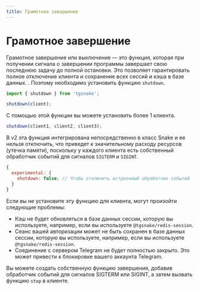 ```yaml
---
title: Грамотное завершение
---
```


# Грамотное завершение

Грамотное завершение или выключение — это функция, которая при получении сигнала о завершении программы завершает свою последнюю задачу до полной остановки. Это позволяет гарантировать полное отключение клиента и сохранение всех сессий и кэша в базе данных. . Поэтому необходимо установить функцию `shutdown`.

```ts
import { shutdown } from 'tgsnake';

shutdown(client);
```

С помощью этой функции вы можете установить более 1 клиента.

```ts
shutdown(client1, client2, client3);
```

В v2 эта функция интегрирована непосредственно в класс Snake и ее нельзя отключить, что приведет к значительному расходу ресурсов (утечка памяти), поскольку у каждого клиента есть собственный обработчик событий для сигналов `SIGTERM` и `SIGINT`.

```js filename="tgsnake.config.js"
{
  experimental: {
    shutdown: false; // Чтобы отключить встроенный обработчик событий
  }
}
```

Если вы не установите эту функцию для клиента, могут произойти следующие проблемы:

- Кэш не будет обновляться в базе данных сессии, которую вы используете, например, если вы используете `@tgsnake/redis-session`.
- Сеанс вашей авторизации может не быть сохранен в базе данных сессии, которую вы используете, например, если вы используете `@tgsnake/redis-session`.
- Соединение с сервером Telegram не будет полностью закрыто. Это может привести к блокировке вашего аккаунта Telegram.

Вы можете создать собственную функцию завершения, добавив обработчик событий для сигналов SIGTERM или SIGINT, а затем вызвать функцию `stop` в клиенте.

